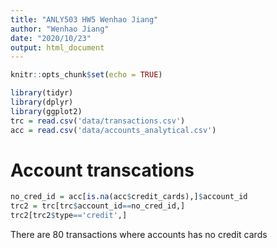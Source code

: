---
title: "ANLY503 HW5 Wenhao Jiang"
author: "Wenhao Jiang"
date: "2020/10/23"
output: html_document
---

```{r setup, include=FALSE}
knitr::opts_chunk$set(echo = TRUE)
```

```{r}
library(tidyr)
library(dplyr)
library(ggplot2)
trc = read.csv('data/transactions.csv')
acc = read.csv('data/accounts_analytical.csv')
```

# Account transcations
```{r,warning=F}
no_cred_id = acc[is.na(acc$credit_cards),]$account_id
trc2 = trc[trc$account_id==no_cred_id,]
trc2[trc2$type=='credit',]
```

There are 80 transactions where accounts has no credit cards



